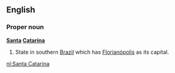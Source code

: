 ==English==

===Proper noun===
'''[[Santa]] [[Catarina]]'''

#State in southern [[Brazil]] which has [[Florianópolis]] as its capital.

[[nl:Santa Catarina]]